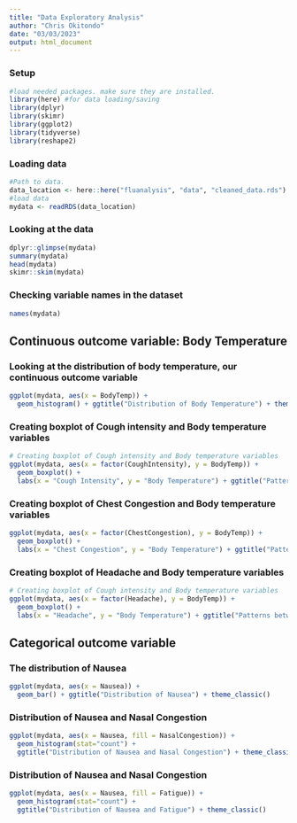 ```yaml
---
title: "Data Exploratory Analysis"
author: "Chris Okitondo"
date: "03/03/2023"
output: html_document
---
```


### Setup
```r
#load needed packages. make sure they are installed.
library(here) #for data loading/saving
library(dplyr)
library(skimr)
library(ggplot2)
library(tidyverse)
library(reshape2)
```


### Loading data
```r
#Path to data. 
data_location <- here::here("fluanalysis", "data", "cleaned_data.rds")
#load data
mydata <- readRDS(data_location)
```


### Looking at the data
```r
dplyr::glimpse(mydata)
summary(mydata)
head(mydata)
skimr::skim(mydata)
```

### Checking variable names in the dataset
```r
names(mydata)
```

## Continuous outcome variable: Body Temperature
### Looking at the distribution of body temperature, our continuous outcome variable
```r
ggplot(mydata, aes(x = BodyTemp)) +
  geom_histogram() + ggtitle("Distribution of Body Temperature") + theme_classic()
```
### Creating boxplot of Cough intensity and Body temperature variables
```r
# Creating boxplot of Cough intensity and Body temperature variables
ggplot(mydata, aes(x = factor(CoughIntensity), y = BodyTemp)) +
  geom_boxplot() +
  labs(x = "Cough Intensity", y = "Body Temperature") + ggtitle("Patterns between cough intensity abd body temperature") + theme_classic()
```

### Creating boxplot of Chest Congestion and Body temperature variables
```r
ggplot(mydata, aes(x = factor(ChestCongestion), y = BodyTemp)) +
  geom_boxplot() +
  labs(x = "Chest Congestion", y = "Body Temperature") + ggtitle("Patterns between ChestCongestion and body temperature") + theme_classic()
```

### Creating boxplot of Headache and Body temperature variables
```r
# Creating boxplot of Cough intensity and Body temperature variables
ggplot(mydata, aes(x = factor(Headache), y = BodyTemp)) +
  geom_boxplot() +
  labs(x = "Headache", y = "Body Temperature") + ggtitle("Patterns between Headache and body temperature") + theme_classic()
```

## Categorical outcome variable
### The distribution of Nausea
```r
ggplot(mydata, aes(x = Nausea)) +
  geom_bar() + ggtitle("Distribution of Nausea") + theme_classic()
```

### Distribution of Nausea and Nasal Congestion
```r
ggplot(mydata, aes(x = Nausea, fill = NasalCongestion)) +
  geom_histogram(stat="count") + 
  ggtitle("Distribution of Nausea and Nasal Congestion") + theme_classic()
```

### Distribution of Nausea and Nasal Congestion
```r
ggplot(mydata, aes(x = Nausea, fill = Fatigue)) +
  geom_histogram(stat="count") + 
  ggtitle("Distribution of Nausea and Fatigue") + theme_classic()
```

